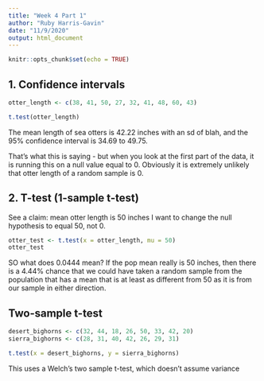 ```yaml
---
title: "Week 4 Part 1"
author: "Ruby Harris-Gavin"
date: "11/9/2020"
output: html_document
---
```


```r
knitr::opts_chunk$set(echo = TRUE)
```

## 1. Confidence intervals

```r
otter_length <- c(38, 41, 50, 27, 32, 41, 48, 60, 43)

t.test(otter_length)
```

The mean length of sea otters is 42.22 inches with an sd of blah, and the 95% confidence interval is 34.69 to 49.75.

That's what this is saying - but when you look at the first part of the data, it is running this on a null value equal to 0. Obviously it is extremely unlikely that otter length of a random sample is 0.

## 2. T-test (1-sample t-test)

See a claim: mean otter length is 50 inches
I want to change the null hypothesis to equal 50, not 0.

```r
otter_test <- t.test(x = otter_length, mu = 50)
otter_test
```

SO what does 0.0444 mean? If the pop mean really is 50 inches, then there is a 4.44% chance that we could have taken a random sample from the population that has a mean that is at least as different from 50 as it is from our sample in either direction. 

## Two-sample t-test

```r
desert_bighorns <- c(32, 44, 18, 26, 50, 33, 42, 20)
sierra_bighorns <- c(28, 31, 40, 42, 26, 29, 31)

t.test(x = desert_bighorns, y = sierra_bighorns)
```

This uses a Welch's two sample t-test, which doesn't assume variance

